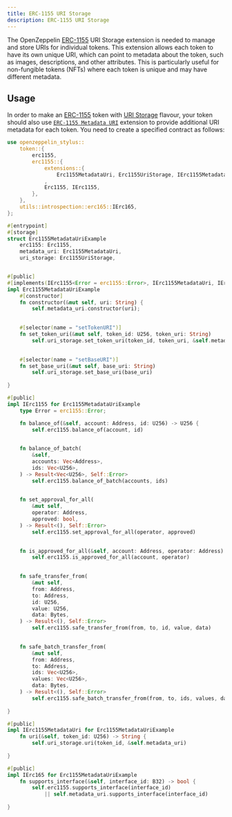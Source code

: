 ```yaml
---
title: ERC-1155 URI Storage
description: ERC-1155 URI Storage
---
```


The OpenZeppelin [ERC-1155](erc1155.mdx) URI Storage extension is needed to manage and store URIs for individual tokens. This extension allows each token to have its own unique URI,
which can point to metadata about the token, such as images, descriptions, and other attributes.
This is particularly useful for non-fungible tokens (NFTs) where each token is unique and may have different metadata.

## Usage

In order to make an [ERC-1155](erc1155.mdx) token with [URI Storage](https://docs.rs/openzeppelin-stylus/0.3.0-alpha.1/openzeppelin_stylus/token/erc1155/extensions/uri_storage/index.html) flavour,
your token should also use [`ERC-1155 Metadata URI`](https://docs.rs/openzeppelin-stylus/0.3.0-alpha.1/openzeppelin_stylus/token/erc1155/extensions/metadata_uri/index.html) extension to provide additional URI metadata for each token.
You need to create a specified contract as follows:

```rust
use openzeppelin_stylus::
    token::{
        erc1155,
        erc1155::{
            extensions::{
                Erc1155MetadataUri, Erc1155UriStorage, IErc1155MetadataUri,
            ,
            Erc1155, IErc1155,
        },
    },
    utils::introspection::erc165::IErc165,
};

#[entrypoint]
#[storage]
struct Erc1155MetadataUriExample 
    erc1155: Erc1155,
    metadata_uri: Erc1155MetadataUri,
    uri_storage: Erc1155UriStorage,


#[public]
#[implements(IErc1155<Error = erc1155::Error>, IErc1155MetadataUri, IErc165)]
impl Erc1155MetadataUriExample 
    #[constructor]
    fn constructor(&mut self, uri: String) {
        self.metadata_uri.constructor(uri);
    

    #[selector(name = "setTokenURI")]
    fn set_token_uri(&mut self, token_id: U256, token_uri: String) 
        self.uri_storage.set_token_uri(token_id, token_uri, &self.metadata_uri)
    

    #[selector(name = "setBaseURI")]
    fn set_base_uri(&mut self, base_uri: String) 
        self.uri_storage.set_base_uri(base_uri)
    
}

#[public]
impl IErc1155 for Erc1155MetadataUriExample 
    type Error = erc1155::Error;

    fn balance_of(&self, account: Address, id: U256) -> U256 {
        self.erc1155.balance_of(account, id)
    

    fn balance_of_batch(
        &self,
        accounts: Vec<Address>,
        ids: Vec<U256>,
    ) -> Result<Vec<U256>, Self::Error> 
        self.erc1155.balance_of_batch(accounts, ids)
    

    fn set_approval_for_all(
        &mut self,
        operator: Address,
        approved: bool,
    ) -> Result<(), Self::Error> 
        self.erc1155.set_approval_for_all(operator, approved)
    

    fn is_approved_for_all(&self, account: Address, operator: Address) -> bool 
        self.erc1155.is_approved_for_all(account, operator)
    

    fn safe_transfer_from(
        &mut self,
        from: Address,
        to: Address,
        id: U256,
        value: U256,
        data: Bytes,
    ) -> Result<(), Self::Error> 
        self.erc1155.safe_transfer_from(from, to, id, value, data)
    

    fn safe_batch_transfer_from(
        &mut self,
        from: Address,
        to: Address,
        ids: Vec<U256>,
        values: Vec<U256>,
        data: Bytes,
    ) -> Result<(), Self::Error> 
        self.erc1155.safe_batch_transfer_from(from, to, ids, values, data)
    
}

#[public]
impl IErc1155MetadataUri for Erc1155MetadataUriExample 
    fn uri(&self, token_id: U256) -> String {
        self.uri_storage.uri(token_id, &self.metadata_uri)
    
}

#[public]
impl IErc165 for Erc1155MetadataUriExample 
    fn supports_interface(&self, interface_id: B32) -> bool {
        self.erc1155.supports_interface(interface_id)
            || self.metadata_uri.supports_interface(interface_id)
    
}
```
